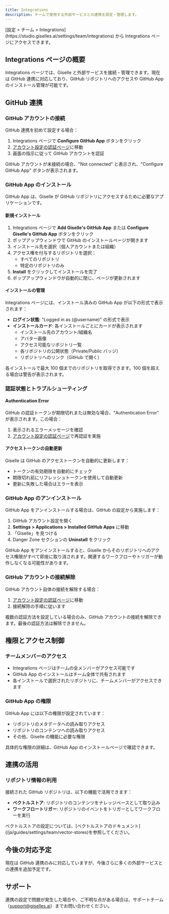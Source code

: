 ```yaml
---
title: Integrations
description: チームで使用する外部サービスとの連携を設定・管理します。
---
```


<Info>
[設定 > チーム > Integrations](https://studio.giselles.ai/settings/team/integrations) から Integrations ページにアクセスできます。
</Info>

## Integrations ページの概要

Integrations ページでは、Giselle と外部サービスを接続・管理できます。現在は GitHub 連携に対応しており、GitHub リポジトリへのアクセスや GitHub App のインストール管理が可能です。

## GitHub 連携

### GitHub アカウントの接続

GitHub 連携を初めて設定する場合：

1. Integrations ページで **Configure GitHub App** ボタンをクリック
2. [アカウント設定の認証ページ](/ja/guides/settings/account/authentication)に移動
3. 画面の指示に従って GitHub アカウントを認証

<Note>
GitHub アカウントが未接続の場合、"Not connected" と表示され、"Configure GitHub App" ボタンが表示されます。
</Note>

### GitHub App のインストール

GitHub App は、Giselle が GitHub リポジトリにアクセスするために必要なアプリケーションです。

#### 新規インストール

1. Integrations ページで **Add Giselle's GitHub App** または **Configure Giselle's GitHub App** ボタンをクリック
2. ポップアップウィンドウで GitHub のインストールページが開きます
3. インストール先を選択（個人アカウントまたは組織）
4. アクセス権を付与するリポジトリを選択：
   - すべてのリポジトリ
   - 特定のリポジトリのみ
5. **Install** をクリックしてインストールを完了
6. ポップアップウィンドウが自動的に閉じ、ページが更新されます

#### インストールの管理

Integrations ページには、インストール済みの GitHub App が以下の形式で表示されます：

- **ログイン状態**: "Logged in as (@username)" の形式で表示
- **インストールカード**: 各インストールごとにカードが表示されます
  - インストール先のアカウント/組織名
  - アバター画像
  - アクセス可能なリポジトリ一覧
  - 各リポジトリの公開状態（Private/Public バッジ）
  - リポジトリへのリンク（GitHub で開く）

<Warning>
各インストールで最大 100 個までのリポジトリを取得できます。100 個を超える場合は警告が表示されます。
</Warning>

### 認証状態とトラブルシューティング

#### Authentication Error

GitHub の認証トークンが期限切れまたは無効な場合、"Authentication Error" が表示されます。この場合：

1. 表示されるエラーメッセージを確認
2. [アカウント設定の認証ページ](/ja/guides/settings/account/authentication)で再認証を実施

#### アクセストークンの自動更新

Giselle は GitHub のアクセストークンを自動的に更新します：

- トークンの有効期限を自動的にチェック
- 期限切れ前にリフレッシュトークンを使用して自動更新
- 更新に失敗した場合はエラーを表示

### GitHub App のアンインストール

GitHub App をアンインストールする場合は、GitHub の設定から実施します：

1. GitHub アカウント設定を開く
2. **Settings > Applications > Installed GitHub Apps** に移動
3. 「Giselle」を見つける
4. Danger Zone セクションの **Uninstall** をクリック

<Warning>
GitHub App をアンインストールすると、Giselle からそのリポジトリへのアクセス権限がすべて即座に取り消されます。関連するワークフローやトリガーが動作しなくなる可能性があります。
</Warning>

### GitHub アカウントの接続解除

GitHub アカウント自体の接続を解除する場合：

1. [アカウント設定の認証ページ](/ja/guides/settings/account/authentication)に移動
2. 接続解除の手順に従います

<Note>
複数の認証方法を設定している場合のみ、GitHub アカウントの接続を解除できます。最後の認証方法は解除できません。
</Note>

## 権限とアクセス制御

### チームメンバーのアクセス

- Integrations ページはチームの全メンバーがアクセス可能です
- GitHub App のインストールはチーム全体で共有されます
- 各インストールで選択されたリポジトリに、チームメンバーがアクセスできます

### GitHub App の権限

GitHub App には以下の権限が設定されています：

- リポジトリのメタデータへの読み取りアクセス
- リポジトリのコンテンツへの読み取りアクセス
- その他、Giselle の機能に必要な権限

<Info>
具体的な権限の詳細は、GitHub App のインストールページで確認できます。
</Info>

## 連携の活用

### リポジトリ情報の利用

接続された GitHub リポジトリは、以下の機能で活用できます：

- **ベクトルストア**: リポジトリのコンテンツをナレッジベースとして取り込み
- **ワークフロートリガー**: リポジトリのイベントをトリガーとしてワークフローを実行

<Note>
ベクトルストアの設定については、[ベクトルストアのドキュメント](/ja/guides/settings/team/vector-stores)を参照してください。
</Note>

## 今後の対応予定

現在は GitHub 連携のみに対応していますが、今後さらに多くの外部サービスとの連携を追加予定です。

## サポート

連携の設定で問題が発生した場合や、ご不明な点がある場合は、サポートチーム（support@giselles.ai）までお問い合わせください。
